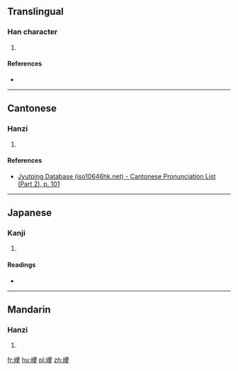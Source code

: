 ==Translingual==

===Han character===
{{Han char|rn=46|rad=山|as=19|sn=22|four=|canj=山一金水 (UMCE)|ids=⿰[[山]][[夒]]}}

# {{defn|Han|sort=山19}}

====References====
* {{Han ref|kx=0322.340|dkj=08636|dj=0623.060|hdz=10808.030|uh=5DCE|ud=24014}}

----

==Cantonese==

===Hanzi===
{{yue-hanzi|jyut=[[naau4]], [[laau4]]|y=naau4, laau4}}

# {{defn|lang=yue|sort=山19}}

====References====
* [http://www.iso10646hk.net/jp/document/download.jsp Jyutping Database (iso10646hk.net) - Cantonese Pronunciation List (Part 2), p. 101]

----

==Japanese==

===Kanji===
{{ja-kanji|grade=|rs=山19}}

# {{defn|lang=ja|sort=山19}}

====Readings====
* {{ja-readings|on=[[どう]] (dō)|kun=}}

----

==Mandarin==

===Hanzi===
{{cmn-hanzi|pin=[[náo]] ([[nao2]]), [[kūn]] ([[kun1]])|wg=nao<sup>2</sup>, k'un<sup>1</sup>}}

# {{defn|lang=cmn|sort=山19}}

[[fr:巎]]
[[hu:巎]]
[[pl:巎]]
[[zh:巎]]